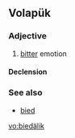 ==Volapük==

===Adjective===
{{infl|vo|adjective}}

# [[bitter]] emotion

====Declension====
{{vo-decl-adj}}

===See also===
* [[bied]]

[[vo:biedälik]]
